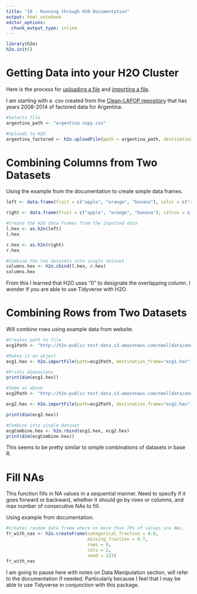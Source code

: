 ```yaml
---
title: "10 - Running through H2O Documentation"
output: html_notebook
editor_options: 
  chunk_output_type: inline
---
```


```r
library(h2o)
h2o.init()
```

# Getting Data into your H2O Cluster
Here is the process for [uploading a file](http://h2o-release.s3.amazonaws.com/h2o/rel-yau/5/docs-website/h2o-docs/data-munging/uploading-data.html) and [importing a file](http://h2o-release.s3.amazonaws.com/h2o/rel-yau/5/docs-website/h2o-docs/data-munging/importing-data.html).

I am starting with a .csv created from the [Clean-LAPOP repository]() that has years 2008-2014 of factored data for Argentina.
```r
#Selects file
argentina_path <- "argentina copy.csv"

#Uploads to H2O
argentina_factored <- h2o.uploadFile(path = argentina_path, destination_frame = "argentina_factored")
```

# Combining Columns from Two Datasets
Using the example from the documentation to create simple data frames.

```r
left <- data.frame(fruit = c("apple", "orange", "banana"), color = c("red", "orange", "yellow"))

right <- data.frame(fruit = c("apple", "orange", "banana"), citrus = c(FALSE, TRUE, FALSE))

#Create the H2O data frames from the inputted data
l.hex <- as.h2o(left)
l.hex

r.hex <- as.h2o(right)
r.hex

#Combine the two datasets into single dataset
columns.hex <- h2o.cbind(l.hex, r.hex)
columns.hex
```

From this I learned that H2O uses "0" to designate the overlapping column. I wonder if you are able to use Tidyverse with H2O.

# Combining Rows from Two Datasets
Will combine rows using example data from website.

```r
#Creates path to file
ecg1Path <- "http://h2o-public-test-data.s3.amazonaws.com/smalldata/anomaly/ecg_discord_train.csv"

#Makes it an object
ecg1.hex <- h2o.importFile(path=ecg1Path, destination_frame="ecg1.hex")

#Prints dimensions
print(dim(ecg1.hex))

#Same as above
ecg2Path <- "http://h2o-public-test-data.s3.amazonaws.com/smalldata/anomaly/ecg_discord_test.csv"

ecg2.hex <- h2o.importFile(path=ecg2Path, destination_frame="ecg2.hex")

print(dim(ecg2.hex))

#Combine into single dataset
ecgCombine.hex <- h2o.rbind(ecg1.hex, ecg2.hex)
print(dim(ecgCombine.hex))
```

This seems to be pretty similar to simple combinations of datasets in base R.

# Fill NAs
This function fills in NA values in a sequential manner. Need to specify if it goes forward or backward, whether it should go by rows or columns, and max number of consecutive NAs to fill.

Using example from documentation.
```r
#Creates random data frame where no more than 70% of values are NAs.
fr_with_nas <- h2o.createFrame(categorical_fraction = 0.0,
                               missing_fraction = 0.7,
                               rows = 6,
                               cols = 2,
                               seed = 123)
fr_with_nas
```

I am going to pause here with notes on Data Manipulation section, will refer to the documentation if needed. Particularly because I feel that I may be able to use Tidyverse in conjunction with this package.